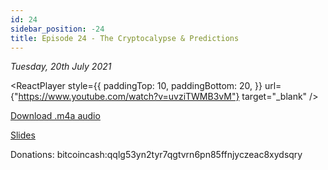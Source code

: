 ```yaml
---
id: 24
sidebar_position: -24
title: Episode 24 - The Cryptocalypse & Predictions
---
```



_Tuesday, 20th July 2021_

<ReactPlayer
  style={{
    paddingTop: 10,
    paddingBottom: 20,
  }}
  url={"https://www.youtube.com/watch?v=uvziTWMB3vM"}
  target="_blank"
/>

[Download .m4a audio](https://drive.google.com/file/d/1QQYXJGXGTw9clk0ZiOAgUE8g_vMWv455/view?usp=sharing)

[Slides](https://docs.google.com/presentation/d/1kvxon8JxjuGDmqXZ3Xi_LBjXM10HcsyeM69FoibrJCs/edit?usp=sharing)

Donations: bitcoincash:qqlg53yn2tyr7qgtvrn6pn85ffnjyczeac8xydsqry
